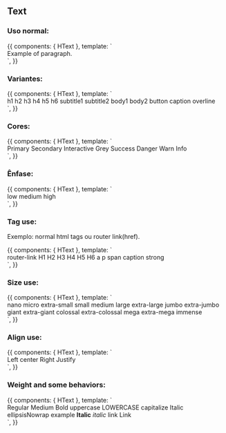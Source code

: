 
<Meta title="Design System/Atoms/Text" component={HText} />

## Text

### Uso normal:

<Canvas>
  <Story name="Default use">
    {{
        components: { HText },
        template: `
          <div>
            <h-text>Example of paragraph.</h-text>
          </div>
        `,
    }}
  </Story>
</Canvas>

### Variantes:

<Canvas>
  <Story name="Variantes">
    {{
        components: { HText },
        template: `
          <div>
            <h-text variant="h1">h1</h-text>
            <h-text variant="h2">h2</h-text>
            <h-text variant="h3">h3</h-text>
            <h-text variant="h4">h4</h-text>
            <h-text variant="h5">h5</h-text>
            <h-text variant="h6">h6</h-text>
            <h-text variant="subtitle1">subtitle1</h-text>
            <h-text variant="subtitle2">subtitle2</h-text>
            <h-text variant="body1">body1</h-text>
            <h-text variant="body2">body2</h-text>
            <h-text variant="button">button</h-text>
            <h-text variant="caption">caption</h-text>
            <h-text variant="overline">overline</h-text>
          </div>
        `,
    }}
  </Story>
</Canvas>

### Cores:

<Canvas>
  <Story name="Cores">
    {{
        components: { HText },
        template: `
          <div>
            <h-text color="primary">Primary</h-text>
            <h-text color="secondary">Secondary</h-text>
            <h-text color="interactive">Interactive</h-text>
            <h-text color="grey">Grey</h-text>
            <h-text color="success">Success</h-text>
            <h-text color="danger">Danger</h-text>
            <h-text color="warn">Warn</h-text>
            <h-text color="info">Info</h-text>
          </div>
        `,
    }}
  </Story>
</Canvas>

### Ênfase:

<Canvas>
  <Story name="Ênfase">
    {{
        components: { HText },
        template: `
          <div>
            <h-text emphasis="low">low</h-text>
            <h-text emphasis="medium">medium</h-text>
            <h-text emphasis="high">high</h-text>
          </div>
        `,
    }}
  </Story>
</Canvas>


### Tag use:

Exemplo: normal html tags ou router link(href).

<Canvas>
  <Story name="Tag use">
    {{
        components: { HText },
        template: `
          <div>
            <h-text tag="router-link">router-link</h-text>
            <h-text tag="h1">H1</h-text>
            <h-text tag="h2">H2</h-text>
            <h-text tag="h3">H3</h-text>
            <h-text tag="h4">H4</h-text>
            <h-text tag="h5">H5</h-text>
            <h-text tag="h6">H6</h-text>
            <h-text tag="a">a</h-text>
            <h-text tag="p">p</h-text>
            <h-text tag="span">span</h-text>
            <h-text tag="caption">caption</h-text>
            <h-text tag="strong">strong</h-text>
          </div>
        `,
    }}
  </Story>
</Canvas>

### Size use:

<Canvas>
  <Story name="Size use">
    {{
        components: { HText },
        template: `
          <div>
            <h-text size="nano">nano</h-text>
            <h-text size="micro">micro</h-text>
            <h-text size="extra-small">extra-small</h-text>
            <h-text size="small">small</h-text>
            <h-text size="medium">medium</h-text>
            <h-text size="large">large</h-text>
            <h-text size="extra-large">extra-large</h-text>
            <h-text size="jumbo">jumbo</h-text>
            <h-text size="extra-jumbo">extra-jumbo</h-text>
            <h-text size="giant">giant</h-text>
            <h-text size="extra-giant">extra-giant</h-text>
            <h-text size="colossal">colossal</h-text>
            <h-text size="extra-colossal">extra-colossal</h-text>
            <h-text size="mega">mega</h-text>
            <h-text size="extra-mega">extra-mega</h-text>
            <h-text size="mega">immense</h-text>
          </div>
        `,
    }}
  </Story>
</Canvas>

### Align use:

<Canvas>
  <Story name="Align use">
    {{
        components: { HText },
        template: `
          <div>
            <h-text align="left">Left</h-text>
            <h-text align="center">center</h-text>
            <h-text align="right">Right</h-text>
            <h-text align="justify">Justify</h-text>
          </div>
        `,
    }}
  </Story>
</Canvas>

### Weight and some behaviors:

<Canvas>
  <Story name="Some behaviors">
    {{
        components: { HText },
        template: `
          <div>
            <h-text weight="regular">Regular</h-text>
            <h-text weight="medium">Medium</h-text>
            <h-text weight="bold">Bold</h-text>
            <h-text uppercase>uppercase</h-text>
            <h-text lowercase>LOWERCASE</h-text>
            <h-text capitalize>capitalize</h-text>
            <h-text italic>Italic</h-text>
            <h-text ellipsis-nowrap style="width: 150px;">ellipsisNowrap example</h-text>
            <h-text dynamic><b>Italic</b> <i>italic</i> <a>link</a></h-text>
            <h-text link tag="a" href="#">Link</h-text>
          </div>
        `,
    }}
  </Story>
</Canvas>

<ArgsTable of={HText} />
